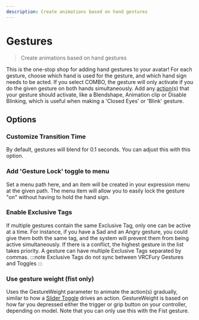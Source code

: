 ---
description: Create animations based on hand gestures
---

# Gestures

> Create animations based on hand gestures

This is the one-stop shop for adding hand gestures to your avatar! For each gesture, choose
which hand is used for the gesture, and which hand sign needs to be acted. If
you select COMBO, the gesture will only activate if you do the given gesture on both hands
simultaneously. Add any [action](/actions)(s) that your gesture should activate, like a Blendshape, Animation clip or Disable Blinking, which is useful when making a 'Closed Eyes' or 'Blink' gesture.


## Options

### Customize Transition Time

By default, gestures will blend for 0.1 seconds. You can adjust this with this option.

### Add 'Gesture Lock' toggle to menu

Set a menu path here, and an item will be created in your expression menu at the given path. The
menu item will allow you to easily lock the gesture "on" without having to hold the hand sign.

### Enable Exclusive Tags

If multiple gestures contain the same Exclusive Tag, only one can be active at a time. For instance,
if you have a Sad and an Angry gesture, you could give them both the same tag, and the system will
prevent them from being active simultaneously. If there is a conflict, the highest gesture in the list takes priority. A gesture
can have multiple Exclusive Tags separated by commas.
:::note
Exclusive Tags do not sync between VRCFury Gestures and Toggles
:::

### Use gesture weight (fist only)

Uses the GestureWeight parameter to animate the action(s) gradually, similar to how a [Slider Toggle](/components/toggle#use-slider-wheel) drives an action. GestureWeight is based on how far you depressed either the trigger or grip button on your controller, depending on model.
Note that you can only use this with the Fist gesture.
